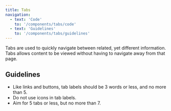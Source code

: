 ```yaml
---
title: Tabs
navigation:
  - text: 'Code'
    to: '/components/tabs/code'
  - text: 'Guidelines'
    to: '/components/tabs/guidelines'
---
```



<Text lede>Tabs are used to quickly navigate between related, yet different information. Tabs allows content to be viewed without having to navigate away from that page.</Text>

## Guidelines
- Like links and buttons, tab labels should be 3 words or less, and no more than 5.
- Do not use icons in tab labels.
- Aim for 5 tabs or less, but no more than 7.
